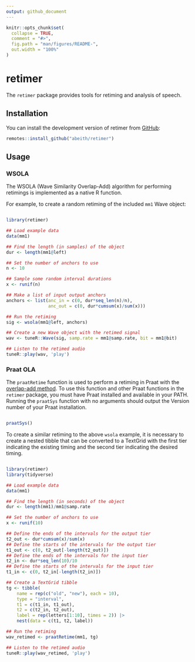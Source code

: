 ```yaml
---
output: github_document
---
```


<!-- README.md is generated from README.Rmd. Please edit that file -->

```r
knitr::opts_chunk$set(
  collapse = TRUE,
  comment = "#>",
  fig.path = "man/figures/README-",
  out.width = "100%"
)
```
# retimer

<!-- badges: start -->
<!-- badges: end -->

The `retimer` package provides tools for retiming and analysis of speech.

## Installation

You can install the development version of retimer from [GitHub](https://github.com/):

``` r
remotes::install_github("abeith/retimer")
```

## Usage

### WSOLA

The WSOLA (Wave Similarity Overlap-Add) algorithm for performing retimings is implemented as a native R function.

For example, to create a random retiming of the included `mm1` Wave object:

``` r

library(retimer)

## Load example data
data(mm1)

## Find the length (in samples) of the object
dur <- length(mm1@left)

## Set the number of anchors to use
n <- 10

## Sample some random interval durations
x <- runif(n)

## Make a list of input output anchors
anchors <- list(anc_in = c(0, dur*seq_len(n)/n),
                anc_out = c(0, dur*cumsum(x)/sum(x)))

## Run the retiming
sig <- wsola(mm1@left, anchors)

## Create a new Wave object with the retimed signal
wav <- tuneR::Wave(sig, samp.rate = mm1@samp.rate, bit = mm1@bit)

## Listen to the retimed audio
tuneR::play(wav, 'play')

```

### Praat OLA

The `praatRetime` function is used to perform a retiming in Praat with the [overlap-add method](https://www.fon.hum.uva.nl/praat/manual/overlap-add.html). To use this function and other Praat functions in the `retimer` package, you must have Praat installed and available in your PATH. Running the `praatSys` function with no arguments should output the Version number of your Praat installation.

``` r

praatSys()

```

To create a similar retiming to the above `wsola` example, it is necessary to create a nested tibble that can be converted to a TextGrid with the first tier indicating the existing timing and the second tier indicating the desired timing.

``` r

library(retimer)
library(tidyverse)

## Load example data
data(mm1)

## Find the length (in seconds) of the object
dur <- length(mm1)/mm1@samp.rate

## Set the number of anchors to use
x <- runif(10)

## Define the ends of the intervals for the output tier
t2_out <- dur*cumsum(x)/sum(x)
## Define the starts of the intervals for the output tier
t1_out <- c(0, t2_out[-length(t2_out)])
## Define the ends of the intervals for the input tier
t2_in <- dur*seq_len(10)/10
## Define the starts of the intervals for the input tier
t1_in <- c(0, t2_in[-length(t2_in)])

## Create a TextGrid tibble
tg <- tibble(
    name = rep(c("old", "new"), each = 10),
    type = "interval",
    t1 = c(t1_in, t1_out),
    t2 = c(t2_in, t2_out),
    label = rep(letters[1:10], times = 2)) |>
    nest(data = c(t1, t2, label))

## Run the retiming
wav_retimed <- praatRetime(mm1, tg)

## Listen to the retimed audio
tuneR::play(wav_retimed, 'play')

```

